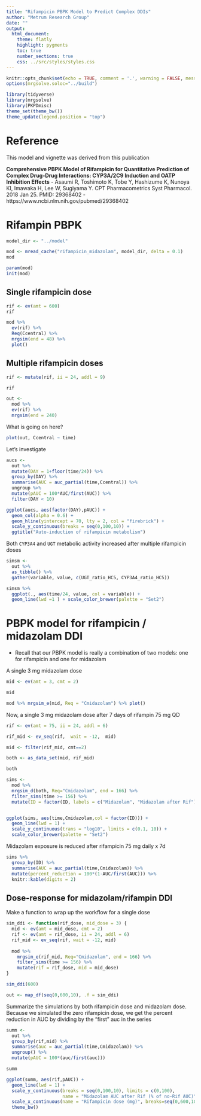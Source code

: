 ```yaml
---
title: "Rifampicin PBPK Model to Predict Complex DDIs"
author: "Metrum Research Group"
date: ""
output: 
  html_document: 
    theme: flatly
    highlight: pygments
    toc: true
    number_sections: true
    css: ../src/styles/styles.css
---
```


```r
knitr::opts_chunk$set(echo = TRUE, comment = '.', warning = FALSE, message = FALSE, root.dir = "..")
options(mrgsolve.soloc="../build")
```

```r
library(tidyverse)
library(mrgsolve)
library(PKPDmisc)
theme_set(theme_bw())
theme_update(legend.position = "top")
```

# Reference
This model and vignette was derived from this publication

__Comprehensive PBPK Model of Rifampicin for Quantitative Prediction of
Complex Drug-Drug Interactions: CYP3A/2C9 Induction and OATP Inhibition Effects__
    - Asaumi R, Toshimoto K, Tobe Y, Hashizume K, Nunoya KI, Imawaka H, Lee W,
      Sugiyama Y.  CPT Pharmacometrics Syst Pharmacol. 2018 Jan 25. 
      PMID: 29368402
      - https://www.ncbi.nlm.nih.gov/pubmed/29368402



# Rifampin PBPK

```r
model_dir <- "../model"

mod <- mread_cache("rifampicin_midazolam", model_dir, delta = 0.1)
mod

param(mod)
init(mod)
```


## Single rifampicin dose
```r
rif <- ev(amt = 600)
rif
```


```r
mod %>%
  ev(rif) %>% 
  Req(Ccentral) %>%
  mrgsim(end = 48) %>% 
  plot()
```


## Multiple rifampicin doses
```r
rif <- mutate(rif, ii = 24, addl = 9)

rif

out <- 
  mod %>%
  ev(rif) %>% 
  mrgsim(end = 240)
```

What is going on here?
```r
plot(out, Ccentral ~ time)
```


Let's investigate

```r
aucs <- 
  out %>% 
  mutate(DAY = 1+floor(time/24)) %>%
  group_by(DAY) %>% 
  summarise(AUC = auc_partial(time,Ccentral)) %>% 
  ungroup %>% 
  mutate(pAUC = 100*AUC/first(AUC)) %>%
  filter(DAY < 10)

ggplot(aucs, aes(factor(DAY),pAUC)) + 
  geom_col(alpha = 0.6) + 
  geom_hline(yintercept = 70, lty = 2, col = "firebrick") + 
  scale_y_continuous(breaks = seq(0,100,10)) + 
  ggtitle("Auto-induction of rifampicin metabolism")
```


Both `CYP3A4` and `UGT` metabolic activity increased after multiple
rifampicin doses

```r
simsm <- 
  out %>%
  as_tibble() %>%
  gather(variable, value, c(UGT_ratio_HC5, CYP3A4_ratio_HC5))

simsm %>%
  ggplot(., aes(time/24, value, col = variable)) + 
  geom_line(lwd =1 ) + scale_color_brewer(palette = "Set2") 
```

# PBPK model for rifampicin / midazolam DDI

- Recall that our PBPK model is really a combination of two models:
one for rifampicin and one for midazolam


A single 3 mg midazolam dose

```r
mid <- ev(amt = 3, cmt = 2)

mid

mod %>% mrgsim_e(mid, Req = "Cmidazolam") %>% plot()
```

Now, a single 3 mg midazolam dose after 7 days of rifampin 75 mg QD

```r
rif <- ev(amt = 75, ii = 24, addl = 6)

rif_mid <- ev_seq(rif,  wait = -12,  mid)

mid <- filter(rif_mid, cmt==2)

both <- as_data_set(mid, rif_mid)

both
```

```r
sims <- 
  mod %>% 
  mrgsim_d(both, Req="Cmidazolam", end = 166) %>% 
  filter_sims(time >= 156) %>% 
  mutate(ID = factor(ID, labels = c("Midazolam", "Midazolam after Rif")))


ggplot(sims, aes(time,Cmidazolam,col = factor(ID))) + 
  geom_line(lwd = 1) + 
  scale_y_continuous(trans = "log10", limits = c(0.1, 10)) +
  scale_color_brewer(palette = "Set2")
```

Midazolam exposure is reduced after rifampicin 75 mg daily x 7d

```r
sims %>% 
  group_by(ID) %>% 
  summarise(AUC = auc_partial(time,Cmidazolam)) %>%
  mutate(percent_reduction = 100*(1-AUC/first(AUC))) %>%
  knitr::kable(digits = 2)
```

## Dose-response for midazolam/rifampin DDI

Make a function to wrap up the workflow for a single dose

```r

sim_ddi <- function(rif_dose, mid_dose = 3) {
  mid <- ev(amt = mid_dose, cmt = 2)
  rif <- ev(amt = rif_dose, ii = 24, addl = 6)
  rif_mid <- ev_seq(rif, wait = -12, mid)
  
  mod %>% 
    mrgsim_e(rif_mid, Req="Cmidazolam", end = 166) %>% 
    filter_sims(time >= 156) %>%
    mutate(rif = rif_dose, mid = mid_dose)
}

sim_ddi(600)

out <- map_df(seq(0,600,10), .f = sim_ddi)
```

Summarize the simulations by both rifampicin dose and midazolam dose.  Because
we simulated the zero rifampicin dose, we get the percent reduction in AUC
by dividing by the "first" auc in the series

```r
summ <- 
  out %>%
  group_by(rif,mid) %>%
  summarise(auc = auc_partial(time,Cmidazolam)) %>%
  ungroup() %>%
  mutate(pAUC = 100*(auc/first(auc)))

summ
```


```r
ggplot(summ, aes(rif,pAUC)) + 
  geom_line(lwd = 1) + 
  scale_y_continuous(breaks = seq(0,100,10), limits = c(0,100),
                     name = "Midazolam AUC after Rif (% of no-Rif AUC)") + 
  scale_x_continuous(name = "Rifampicin dose (mg)", breaks=seq(0,600,100)) +
  theme_bw()
```





